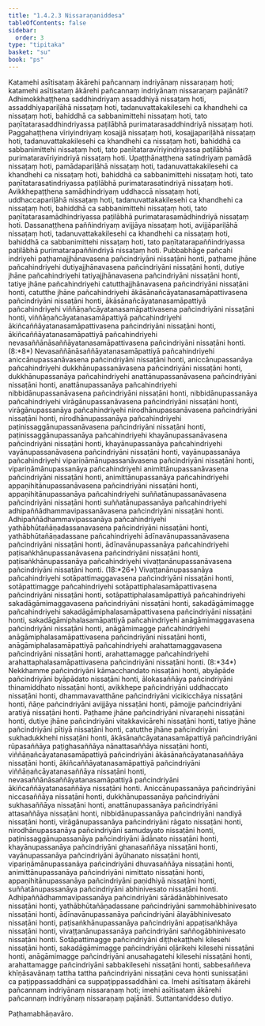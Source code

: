 ```yaml
---
title: "1.4.2.3 Nissaraṇaniddesa"
tableOfContents: false
sidebar:
  order: 3
type: "tipitaka"
basket: "su"
book: "ps"
---
```



<DynamicBreadcrumb />

<Division number="191" book="ps">

<Paragraph number="1035" book="ps">
Katamehi asītisataṃ ākārehi pañcannaṃ indriyānaṃ nissaraṇaṃ hoti; katamehi asītisataṃ ākārehi pañcannaṃ indriyānaṃ nissaraṇaṃ pajānāti?
</Paragraph>

<Paragraph number="1036" book="ps">
Adhimokkhaṭṭhena saddhindriyaṃ assaddhiyā nissaṭaṃ hoti, assaddhiyapariḷāhā nissaṭaṃ hoti, tadanuvattakakilesehi ca khandhehi ca nissaṭaṃ hoti, bahiddhā ca sabbanimittehi nissaṭaṃ hoti, tato paṇītatarasaddhindriyassa paṭilābhā purimatarasaddhindriyā nissaṭaṃ hoti.
</Paragraph>

<Paragraph number="1037" book="ps">
Paggahaṭṭhena vīriyindriyaṃ kosajjā nissaṭaṃ hoti, kosajjapariḷāhā nissaṭaṃ hoti, tadanuvattakakilesehi ca khandhehi ca nissaṭaṃ hoti, bahiddhā ca sabbanimittehi nissaṭaṃ hoti, tato paṇītataravīriyindriyassa paṭilābhā purimataravīriyindriyā nissaṭaṃ hoti.
</Paragraph>

<Paragraph number="1038" book="ps">
Upaṭṭhānaṭṭhena satindriyaṃ pamādā nissaṭaṃ hoti, pamādapariḷāhā nissaṭaṃ hoti, tadanuvattakakilesehi ca khandhehi ca nissaṭaṃ hoti, bahiddhā ca sabbanimittehi nissaṭaṃ hoti, tato paṇītatarasatindriyassa paṭilābhā purimatarasatindriyā nissaṭaṃ hoti.
</Paragraph>

<Paragraph number="1039" book="ps">
Avikkhepaṭṭhena samādhindriyaṃ uddhaccā nissaṭaṃ hoti, uddhaccapariḷāhā nissaṭaṃ hoti, tadanuvattakakilesehi ca khandhehi ca nissaṭaṃ hoti, bahiddhā ca sabbanimittehi nissaṭaṃ hoti, tato paṇītatarasamādhindriyassa paṭilābhā purimatarasamādhindriyā nissaṭaṃ hoti.
</Paragraph>

<Paragraph number="1040" book="ps">
Dassanaṭṭhena paññindriyaṃ avijjāya nissaṭaṃ hoti, avijjāpariḷāhā nissaṭaṃ hoti, tadanuvattakakilesehi ca khandhehi ca nissaṭaṃ hoti, bahiddhā ca sabbanimittehi nissaṭaṃ hoti, tato paṇītatarapaññindriyassa paṭilābhā purimatarapaññindriyā nissaṭaṃ hoti.
</Paragraph>

</Division>
<Division number="192" book="ps">

<Paragraph number="1041" book="ps">
Pubbabhāge pañcahi indriyehi paṭhamajjhānavasena pañcindriyāni nissaṭāni honti, paṭhame jhāne pañcahindriyehi dutiyajjhānavasena pañcindriyāni nissaṭāni honti, dutiye jhāne pañcahindriyehi tatiyajjhānavasena pañcindriyāni nissaṭāni honti, tatiye jhāne pañcahindriyehi catutthajjhānavasena pañcindriyāni nissaṭāni honti, catutthe jhāne pañcahindriyehi ākāsānañcāyatanasamāpattivasena pañcindriyāni nissaṭāni honti, ākāsānañcāyatanasamāpattiyā pañcahindriyehi viññāṇañcāyatanasamāpattivasena pañcindriyāni nissaṭāni honti, viññāṇañcāyatanasamāpattiyā pañcahindriyehi ākiñcaññāyatanasamāpattivasena pañcindriyāni nissaṭāni honti, ākiñcaññāyatanasamāpattiyā pañcahindriyehi nevasaññānāsaññāyatanasamāpattivasena pañcindriyāni nissaṭāni honti. (8:*8*)
</Paragraph>

<Paragraph number="1042" book="ps">
Nevasaññānāsaññāyatanasamāpattiyā pañcahindriyehi aniccānupassanāvasena pañcindriyāni nissaṭāni honti, aniccānupassanāya pañcahindriyehi dukkhānupassanāvasena pañcindriyāni nissaṭāni honti, dukkhānupassanāya pañcahindriyehi anattānupassanāvasena pañcindriyāni nissaṭāni honti, anattānupassanāya pañcahindriyehi nibbidānupassanāvasena pañcindriyāni nissaṭāni honti, nibbidānupassanāya pañcahindriyehi virāgānupassanāvasena pañcindriyāni nissaṭāni honti, virāgānupassanāya pañcahindriyehi nirodhānupassanāvasena pañcindriyāni nissaṭāni honti, nirodhānupassanāya pañcahindriyehi paṭinissaggānupassanāvasena pañcindriyāni nissaṭāni honti, paṭinissaggānupassanāya pañcahindriyehi khayānupassanāvasena pañcindriyāni nissaṭāni honti, khayānupassanāya pañcahindriyehi vayānupassanāvasena pañcindriyāni nissaṭāni honti, vayānupassanāya pañcahindriyehi vipariṇāmānupassanāvasena pañcindriyāni nissaṭāni honti, vipariṇāmānupassanāya pañcahindriyehi animittānupassanāvasena pañcindriyāni nissaṭāni honti, animittānupassanāya pañcahindriyehi appaṇihitānupassanāvasena pañcindriyāni nissaṭāni honti, appaṇihitānupassanāya pañcahindriyehi suññatānupassanāvasena pañcindriyāni nissaṭāni honti suññatānupassanāya pañcahindriyehi adhipaññādhammavipassanāvasena pañcindriyāni nissaṭāni honti. Adhipaññādhammavipassanāya pañcahindriyehi yathābhūtañāṇadassanavasena pañcindriyāni nissaṭāni honti, yathābhūtañāṇadassane pañcahindriyehi ādīnavānupassanāvasena pañcindriyāni nissaṭāni honti, ādīnavānupassanāya pañcahindriyehi paṭisaṅkhānupassanāvasena pañcindriyāni nissaṭāni honti, paṭisaṅkhānupassanāya pañcahindriyehi vivaṭṭanānupassanāvasena pañcindriyāni nissaṭāni honti. (18:*26*)
</Paragraph>

<Paragraph number="1043" book="ps">
Vivaṭṭanānupassanāya pañcahindriyehi sotāpattimaggavasena pañcindriyāni nissaṭāni honti, sotāpattimagge pañcahindriyehi sotāpattiphalasamāpattivasena pañcindriyāni nissaṭāni honti, sotāpattiphalasamāpattiyā pañcahindriyehi sakadāgāmimaggavasena pañcindriyāni nissaṭāni honti, sakadāgāmimagge pañcahindriyehi sakadāgāmiphalasamāpattivasena pañcindriyāni nissaṭāni honti, sakadāgāmiphalasamāpattiyā pañcahindriyehi anāgāmimaggavasena pañcindriyāni nissaṭāni honti, anāgāmimagge pañcahindriyehi anāgāmiphalasamāpattivasena pañcindriyāni nissaṭāni honti, anāgāmiphalasamāpattiyā pañcahindriyehi arahattamaggavasena pañcindriyāni nissaṭāni honti, arahattamagge pañcahindriyehi arahattaphalasamāpattivasena pañcindriyāni nissaṭāni honti. (8:*34*)
</Paragraph>

<Paragraph number="1044" book="ps">
Nekkhamme pañcindriyāni kāmacchandato nissaṭāni honti, abyāpāde pañcindriyāni byāpādato nissaṭāni honti, ālokasaññāya pañcindriyāni thinamiddhato nissaṭāni honti, avikkhepe pañcindriyāni uddhaccato nissaṭāni honti, dhammavavatthāne pañcindriyāni vicikicchāya nissaṭāni honti, ñāṇe pañcindriyāni avijjāya nissaṭāni honti, pāmojje pañcindriyāni aratiyā nissaṭāni honti.
</Paragraph>

</Division>
<Division number="193" book="ps">

<Paragraph number="1045" book="ps">
Paṭhame jhāne pañcindriyāni nīvaraṇehi nissaṭāni honti, dutiye jhāne pañcindriyāni vitakkavicārehi nissaṭāni honti, tatiye jhāne pañcindriyāni pītiyā nissaṭāni honti, catutthe jhāne pañcindriyāni sukhadukkhehi nissaṭāni honti, ākāsānañcāyatanasamāpattiyā pañcindriyāni rūpasaññāya paṭighasaññāya nānattasaññāya nissaṭāni honti, viññāṇañcāyatanasamāpattiyā pañcindriyāni ākāsānañcāyatanasaññāya nissaṭāni honti, ākiñcaññāyatanasamāpattiyā pañcindriyāni viññāṇañcāyatanasaññāya nissaṭāni honti, nevasaññānāsaññāyatanasamāpattiyā pañcindriyāni ākiñcaññāyatanasaññāya nissaṭāni honti.
</Paragraph>

<Paragraph number="1046" book="ps">
Aniccānupassanāya pañcindriyāni niccasaññāya nissaṭāni honti, dukkhānupassanāya pañcindriyāni sukhasaññāya nissaṭāni honti, anattānupassanāya pañcindriyāni attasaññāya nissaṭāni honti, nibbidānupassanāya pañcindriyāni nandiyā nissaṭāni honti, virāgānupassanāya pañcindriyāni rāgato nissaṭāni honti, nirodhānupassanāya pañcindriyāni samudayato nissaṭāni honti, paṭinissaggānupassanāya pañcindriyāni ādānato nissaṭāni honti, khayānupassanāya pañcindriyāni ghanasaññāya nissaṭāni honti, vayānupassanāya pañcindriyāni āyūhanato nissaṭāni honti, vipariṇāmānupassanāya pañcindriyāni dhuvasaññāya nissaṭāni honti, animittānupassanāya pañcindriyāni nimittato nissaṭāni honti, appaṇihitānupassanāya pañcindriyāni paṇidhiyā nissaṭāni honti, suññatānupassanāya pañcindriyāni abhinivesato nissaṭāni honti. Adhipaññādhammavipassanāya pañcindriyāni sārādānābhinivesato nissaṭāni honti, yathābhūtañāṇadassane pañcindriyāni sammohābhinivesato nissaṭāni honti, ādīnavānupassanāya pañcindriyāni ālayābhinivesato nissaṭāni honti, paṭisaṅkhānupassanāya pañcindriyāni appaṭisaṅkhāya nissaṭāni honti, vivaṭṭanānupassanāya pañcindriyāni saññogābhinivesato nissaṭāni honti.
</Paragraph>

<Paragraph number="1047" book="ps">
Sotāpattimagge pañcindriyāni diṭṭhekaṭṭhehi kilesehi nissaṭāni honti, sakadāgāmimagge pañcindriyāni oḷārikehi kilesehi nissaṭāni honti, anāgāmimagge pañcindriyāni anusahagatehi kilesehi nissaṭāni honti, arahattamagge pañcindriyāni sabbakilesehi nissaṭāni honti, sabbesaññeva khīṇāsavānaṃ tattha tattha pañcindriyāni nissaṭāni ceva honti sunissaṭāni ca paṭippassaddhāni ca suppaṭippassaddhāni ca.
</Paragraph>

<Paragraph number="1048" book="ps">
Imehi asītisataṃ ākārehi pañcannaṃ indriyānaṃ nissaraṇaṃ hoti; imehi asītisataṃ ākārehi pañcannaṃ indriyānaṃ nissaraṇaṃ pajānāti.

</Paragraph>
</Division>

<Paragraph number="1049" type="center" book="ps">
Suttantaniddeso dutiyo.

  
Paṭhamabhāṇavāro.
</Paragraph>